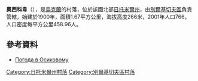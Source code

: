 {{coord|49|58|12|N|28|36|32|E|scale:30000|display=title}}

'''奧西科韋'''（{{lang-uk|Осикове}}），是[[烏克蘭|烏克蘭]]的村落，位於該國北部[[日托米爾州|日托米爾州]]，由[[別爾基切夫區|別爾基切夫區]]負責管轄，始建於1900年，面積1.67平方公里，海拔高度266米，2001年人口766，人口密度每平方公里458.96人。

==參考資料== 
* [http://weather.in.ua/ua/zhitomirskaja/19152 Погода в Осиковому] {{Wayback|url=http://weather.in.ua/ua/zhitomirskaja/19152 |date=20150217035311 }}
{{Бердичівський район}}

{{DEFAULTSORT:Осиково}}
[[Category:日托米爾州村落|Category:日托米爾州村落]]
[[Category:別爾基切夫區村落|Category:別爾基切夫區村落]]


{{Zhytomyr-geo-stub}}